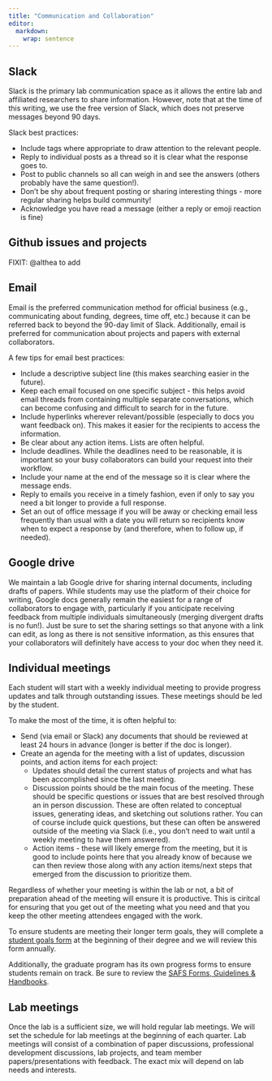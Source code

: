 ```yaml
---
title: "Communication and Collaboration"
editor: 
  markdown: 
    wrap: sentence
---
```


## Slack

Slack is the primary lab communication space as it allows the entire lab and affiliated researchers to share information.
However, note that at the time of this writing, we use the free version of Slack, which does not preserve messages beyond 90 days.

Slack best practices:

-   Include tags where appropriate to draw attention to the relevant people.
-   Reply to individual posts as a thread so it is clear what the response goes to.
-   Post to public channels so all can weigh in and see the answers (others probably have the same question!).
-   Don't be shy about frequent posting or sharing interesting things - more regular sharing helps build community!
-   Acknowledge you have read a message (either a reply or emoji reaction is fine)

## Github issues and projects

FIXIT: @althea to add

## Email

Email is the preferred communication method for official business (e.g., communicating about funding, degrees, time off, etc.) because it can be referred back to beyond the 90-day limit of Slack.
Additionally, email is preferred for communication about projects and papers with external collaborators.

A few tips for email best practices:

-   Include a descriptive subject line (this makes searching easier in the future).
-   Keep each email focused on one specific subject - this helps avoid email threads from containing multiple separate conversations, which can become confusing and difficult to search for in the future.
-   Include hyperlinks wherever relevant/possible (especially to docs you want feedback on). This makes it easier for the recipients to access the information.
-   Be clear about any action items. Lists are often helpful.
-   Include deadlines. While the deadlines need to be reasonable, it is important so your busy collaborators can build your request into their workflow.
-   Include your name at the end of the message so it is clear where the message ends.
-   Reply to emails you receive in a timely fashion, even if only to say you need a bit longer to provide a full response.
-   Set an out of office message if you will be away or checking email less frequently than usual with a date you will return so recipients know when to expect a response by (and therefore, when to follow up, if needed).

## Google drive

We maintain a lab Google drive for sharing internal documents, including drafts of papers.
While students may use the platform of their choice for writing, Google docs generally remain the easiest for a range of collaborators to engage with, particularly if you anticipate receiving feedback from multiple individuals simultaneously (merging divergent drafts is no fun!).
Just be sure to set the sharing settings so that anyone with a link can edit, as long as there is not sensitive information, as this ensures that your collaborators will definitely have access to your doc when they need it.

## Individual meetings

Each student will start with a weekly individual meeting to provide progress updates and talk through outstanding issues.
These meetings should be led by the student.

To make the most of the time, it is often helpful to:

-   Send (via email or Slack) any documents that should be reviewed at least 24 hours in advance (longer is better if the doc is longer).
-   Create an agenda for the meeting with a list of updates, discussion points, and action items for each project:
    -   Updates should detail the current status of projects and what has been accomplished since the last meeting.
    -   Discussion points should be the main focus of the meeting. These should be specific questions or issues that are best resolved through an in person discussion. These are often related to conceptual issues, generating ideas, and sketching out solutions rather. You can of course include quick questions, but these can often be answered outside of the meeting via Slack (i.e., you don't need to wait until a weekly meeting to have them answered).
    -   Action items - these will likely emerge from the meeting, but it is good to include points here that you already know of because we can then review those along with any action items/next steps that emerged from the discussion to prioritize them.

Regardless of whether your meeting is within the lab or not, a bit of preparation ahead of the meeting will ensure it is productive.
This is ciritcal for ensuring that you get out of the meeting what you need and that you keep the other meeting attendees engaged with the work.

To ensure students are meeting their longer term goals, they will complete a [student goals form](https://docs.google.com/document/d/1iZscyqK0AOgjv0EJqgNZcyPklwO3AZNS/edit?usp=sharing&ouid=116712419662226237923&rtpof=true&sd=true) at the beginning of their degree and we will review this form annually.

Additionally, the graduate program has its own progress forms to ensure students remain on track.
Be sure to review the [SAFS Forms, Guidelines & Handbooks](https://fish.uw.edu/students/advising/forms-guidelines-handbooks/).

## Lab meetings

Once the lab is a sufficient size, we will hold regular lab meetings.
We will set the schedule for lab meetings at the beginning of each quarter.
Lab meetings will consist of a combination of paper discussions, professional development discussions, lab projects, and team member papers/presentations with feedback.
The exact mix will depend on lab needs and interests.
